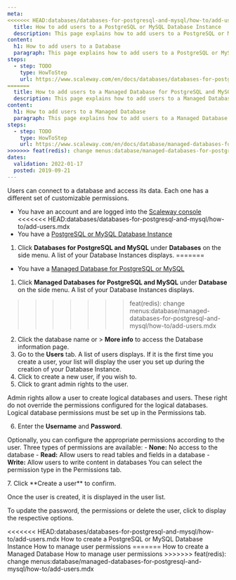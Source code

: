 ```yaml
---
meta:
<<<<<<< HEAD:databases/databases-for-postgresql-and-mysql/how-to/add-users.mdx
  title: How to add users to a PostgreSQL or MySQL Database Instance
  description: This page explains how to add users to a PostgreSQL or MySQL Database Instance
content:
  h1: How to add users to a Database
  paragraph: This page explains how to add users to a PostgreSQL or MySQL Database Instance
steps:
  - step: TODO
    type: HowToStep
    url: https://www.scaleway.com/en/docs/databases/databases-for-postgresql-and-mysql/how-to/add-users
=======
  title: How to add users to a Managed Database for PostgreSQL and MySQL
  description: This page explains how to add users to a Managed Database for PostgreSQL and MySQL
content:
  h1: How to add users to a Managed Database
  paragraph: This page explains how to add users to a Managed Database for PostgreSQL and MySQL
steps:
  - step: TODO
    type: HowToStep
    url: https://www.scaleway.com/en/docs/database/managed-databases-for-postgresql-and-mysql/how-to/add-users
>>>>>>> feat(redis): change menus:database/managed-databases-for-postgresql-and-mysql/how-to/add-users.mdx
dates:
  validation: 2022-01-17
  posted: 2019-09-21
---
```


Users can connect to a database and access its data. Each one has a different set of customizable permissions.

<Message type="requirement">

- You have an account and are logged into the [Scaleway console](https://console.scaleway.com)
<<<<<<< HEAD:databases/databases-for-postgresql-and-mysql/how-to/add-users.mdx
- You have a [PostgreSQL or MySQL Database Instance](/databases/databases-for-postgresql-and-mysql/quickstart)

</Message>

1. Click **Databases for PostgreSQL and MySQL** under **Databases** on the side menu. A list of your Database Instances displays.
=======
- You have a [Managed Database for PostgreSQL or MySQL](/database/managed-databases-for-postgresql-and-mysql/concepts/#managed-database)

</Message>

1. Click **Managed Databases for PostgreSQL and MySQL** under **Database** on the side menu. A list of your Database Instances displays.
>>>>>>> feat(redis): change menus:database/managed-databases-for-postgresql-and-mysql/how-to/add-users.mdx
2. Click the database name or <Icon name="more" /> > **More info** to access the Database information page.
3. Go to the **Users** tab. A list of users displays. If it is the first time you create a user, your list will display the user you set up during the creation of your Database Instance.
4. Click <Icon name="plus" /> to create a new user, if you wish to.
5. Click <Icon name="toggle" /> to grant admin rights to the user.
  <Message type="note">

  Admin rights allow a user to create logical databases and users. These right do not override the permissions configured for the logical databases. Logical database permissions must be set up in the Permissions tab.

  </Message>

6. Enter the **Username** and **Password**.

  <Message type="note">

  Optionally, you can configure the appropriate permissions according to the user.
  Three types of permissions are available:
    - **None:** No access to the database
    - **Read:** Allow users to read tables and fields in a database
    - **Write:** Allow users to write content in databases
  You can select the permission type in the Permissions tab.

  </Message>
7. Click **Create a user** to confirm. 

Once the user is created, it is displayed in the user list.

To update the password, the permissions or delete the user, click <Icon name="more" /> to display the respective options.

<Navigation title="See Also">
<<<<<<< HEAD:databases/databases-for-postgresql-and-mysql/how-to/add-users.mdx
  <PreviousButton to="/databases/databases-for-postgresql-and-mysql/how-to/create-a-database/">How to create a PostgreSQL or MySQL Database Instance</PreviousButton>
  <NextButton to="/databases/databases-for-postgresql-and-mysql/how-to/manage-permissions/">How to manage user permissions</NextButton>
=======
  <PreviousButton to="/database/managed-databases-for-postgresql-and-mysql/how-to/create-a-database/">How to create a Managed Database</PreviousButton>
  <NextButton to="/database/managed-databases-for-postgresql-and-mysql/how-to/manage-permissions/">How to manage user permissions</NextButton>
>>>>>>> feat(redis): change menus:database/managed-databases-for-postgresql-and-mysql/how-to/add-users.mdx
</Navigation>
